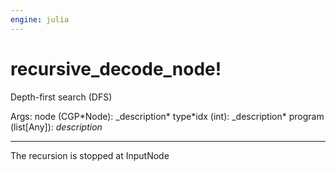```yaml
---
engine: julia
---
```


# recursive_decode_node! {#sec-doc}
    

::: {.callout-note appearance="simple" title="docblock" collapse=false}    

Depth-first search (DFS)
 
Args:     node (CGP*Node): _description*     type*idx (int): _description*     program (list[Any]): *description*
 


:::
    

 --- 
 
::: {.callout-note appearance="simple" title="docblock" collapse=false}    

The recursion is stopped at InputNode
 


:::
    

